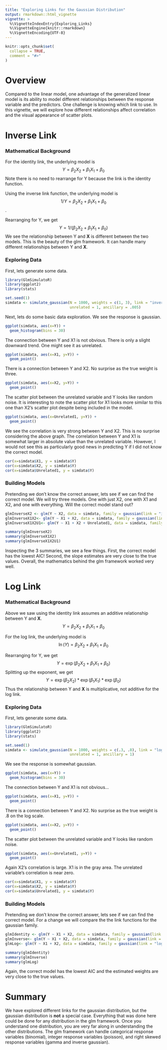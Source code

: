 ---
title: "Exploring Links for the Gaussian Distribution"
output: rmarkdown::html_vignette
vignette: >
  %\VignetteIndexEntry{Exploring_Links}
  %\VignetteEngine{knitr::rmarkdown}
  %\VignetteEncoding{UTF-8}
---

```{r, include = FALSE}
knitr::opts_chunk$set(
  collapse = TRUE,
  comment = "#>"
)
```

# Overview
Compared to the linear model, one advantage of the generalized linear model is its ability to model different relationships between the response variable and the predictors. One challenge is knowing which link to use. In this vignette, we will explore how different relationships affect correlation and the visual appearance of scatter plots.

# Inverse Link

### Mathematical Background
For the identity link, the underlying model is 
$$Y = \beta_2X_2 + \beta_1X_1 + \beta_0$$
Note there is no need to rearrange for Y because the link is the identity function.


Using the inverse link function, the underlying model is $$ 1/Y = \beta_2X_2 + \beta_1X_1 + \beta_0$$.

Rearranging for Y, we get 
$$
Y = 1 / (\beta_2X_2 + \beta_1X_1 + \beta_0)
$$
We see the relationship between Y and **X** is different between the two models. This is the beauty of the glm framework. It can handle many different relationships between Y and **X**.

### Exploring Data
First, lets generate some data. 
```{r}
library(GlmSimulatoR)
library(ggplot2)
library(stats)

set.seed(1)
simdata <- simulate_gaussian(N = 1000, weights = c(1, 3), link = "inverse", 
                             unrelated = 1, ancillary = .005)
```

Next, lets do some basic data exploration. We see the response is gaussian.
```{r}
ggplot(simdata, aes(x=Y)) + 
  geom_histogram(bins = 30)
```


The connection between Y and X1 is not obvious. There is only a slight downward trend. One might see it as unrelated. 
```{r}
ggplot(simdata, aes(x=X1, y=Y)) + 
  geom_point()
```

There is a connection between Y and X2. No surprise as the true weight is three.
```{r}
ggplot(simdata, aes(x=X2, y=Y)) + 
  geom_point()
```

The scatter plot between the unrelated variable and Y looks like random noise. It is interesting to note the scatter plot for X1 looks more similar to this one than X2's scatter plot despite being included in the model.
```{r}
ggplot(simdata, aes(x=Unrelated1, y=Y)) + 
  geom_point()

```

We see the correlation is very strong between Y and X2. This is no surprise considering the above graph. The correlation between Y and X1 is somewhat larger in absolute value than the unrelated variable. However, I would not see this as particularly good news in predicting Y if I did not know the correct model.

```{r}
cor(x=simdata$X1, y = simdata$Y)
cor(x=simdata$X2, y = simdata$Y)
cor(x=simdata$Unrelated1, y = simdata$Y)

```

### Building Models
Pretending we don't know the correct answer, lets see if we can find the correct model. We will try three models. One with just X2, one with X1 and X2, and one with everything. Will the correct model stand out?

```{r}
glmInverseX2 <- glm(Y ~ X2, data = simdata, family = gaussian(link = "inverse"))
glmInverseX1X2<- glm(Y ~ X1 + X2, data = simdata, family = gaussian(link = "inverse"))
glmInverseX1X2U1<- glm(Y ~ X1 + X2 + Unrelated1, data = simdata, family = gaussian(link = "inverse"))

summary(glmInverseX2)
summary(glmInverseX1X2)
summary(glmInverseX1X2U1)

```

Inspecting the 3 summaries, we see a few things. First, the correct model has the lowest AIC! Second, the slope estimates are very close to the true values. Overall, the mathematics behind the glm framework worked very well.

# Log Link

### Mathematical Background
Above we saw using the identity link assumes an additive relationship between Y and **X**.
$$Y = \beta_2X_2 + \beta_1X_1 + \beta_0$$

For the log link, the underlying model is 
$$\ln(Y) = \beta_2X_2 + \beta_1X_1 + \beta_0$$

Rearranging for Y, we get 
$$
Y = \exp (\beta_2X_2 + \beta_1X_1 + \beta_0)
$$
Splitting up the exponent, we get
$$
Y = \exp (\beta_2X_2) * \exp (\beta_1X_1) * \exp (\beta_0)
$$
Thus the relationship between Y and **X** is multiplicative, not additive for the log link.

### Exploring Data
First, lets generate some data. 
```{r}
library(GlmSimulatoR)
library(ggplot2)
library(stats)

set.seed(1)
simdata <- simulate_gaussian(N = 1000, weights = c(.3, .8), link = "log", 
                             unrelated = 1, ancillary = 1)
```

We see the response is somewhat gaussian.
```{r}
ggplot(simdata, aes(x=Y)) + 
  geom_histogram(bins = 30)
```


The connection between Y and X1 is not obvious...
```{r}
ggplot(simdata, aes(x=X1, y=Y)) + 
  geom_point()
```

There is a connection between Y and X2. No surprise as the true weight is .8 on the log scale.
```{r}
ggplot(simdata, aes(x=X2, y=Y)) + 
  geom_point()
```

The scatter plot between the unrelated variable and Y looks like random noise.
```{r}
ggplot(simdata, aes(x=Unrelated1, y=Y)) + 
  geom_point()

```

Again X2's correlation is large. X1 is in the gray area. The unrelated variable's correlation is near zero.

```{r}
cor(x=simdata$X1, y = simdata$Y)
cor(x=simdata$X2, y = simdata$Y)
cor(x=simdata$Unrelated1, y = simdata$Y)

```

### Building Models
Pretending we don't know the correct answer, lets see if we can find the correct model. For a change we will compare the the link functions for the gaussian family.

```{r}
glmIdentity <- glm(Y ~ X1 + X2, data = simdata, family = gaussian(link = "identity"))
glmInverse<- glm(Y ~ X1 + X2, data = simdata, family = gaussian(link = "inverse"))
glmLog<- glm(Y ~ X1 + X2, data = simdata, family = gaussian(link = "log"))

summary(glmIdentity)
summary(glmInverse)
summary(glmLog)

```

Again, the correct model has the lowest AIC and the estimated weights are very close to the true values.

# Summary
We have explored different links for the gaussian distribution, but the gaussian distribution is **not** a special case. Everything that was done here could be done for any distribution in the glm framework. Once you understand one distribution, you are very far along in understanding the other distributions. The glm framework can handle categorical response variables (binomial), integer response variables (poisson), and right skewed response variables (gamma and inverse gaussian).

